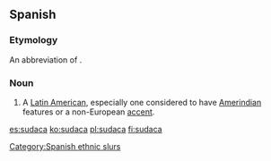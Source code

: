 ==Spanish==

===Etymology===
An abbreviation of {{term|sudamericano|'''suda'''meri'''ca'''no|outh America|lang=es}}.

===Noun===
{{es-noun|mf}}

# {{context|Spain|offensive|derogatory|vulgar|slang|lang=es}} A [[Latin American]], especially one considered to have [[Amerindian]] features or a non-European [[accent]].

[[Category:Spanish ethnic slurs]]

[[es:sudaca]]
[[ko:sudaca]]
[[pl:sudaca]]
[[fi:sudaca]]